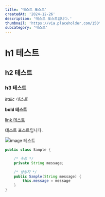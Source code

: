 ```yaml
---
title: '테스트 포스트'
createdAt: '2024-12-26'
description: '테스트 포스트입니다.'
thumbnail: 'https://via.placeholder.com/150'
subcategory: '테스트'
---
```


# h1 테스트
## h2 테스트
### h3 테스트

*italic 테스트*

**bold 테스트**

[link 테스트](https://www.google.com)

테스트 포스트입니다.

![image 테스트](https://via.placeholder.com/150)

```java
public class Sample {

    /* 속성 */
    private String message;

    /* 생성자 */
    public Sample(String message) {
        this.message = message
    }
}
```